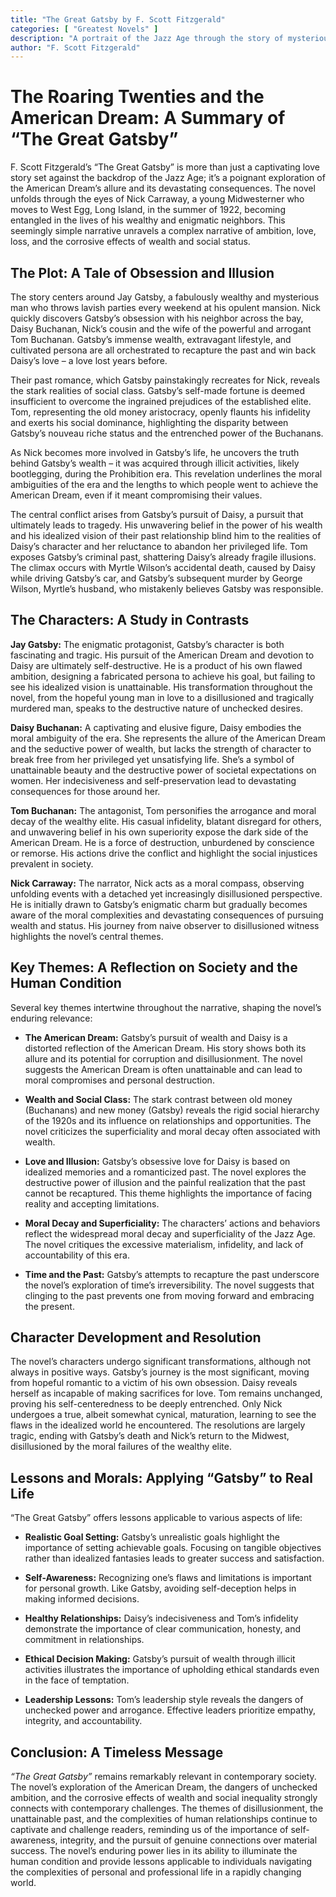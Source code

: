```yaml
---
title: "The Great Gatsby by F. Scott Fitzgerald"
categories: [ "Greatest Novels" ]
description: "A portrait of the Jazz Age through the story of mysterious millionaire Jay Gatsby and his obsession with Daisy Buchanan."
author: "F. Scott Fitzgerald"
---
```

# The Roaring Twenties and the American Dream: A Summary of "The Great Gatsby"

F. Scott Fitzgerald's "The Great Gatsby" is more than just a captivating love story set against the backdrop of the Jazz Age; it's a poignant exploration of the American Dream's allure and its devastating consequences.  The novel unfolds through the eyes of Nick Carraway, a young Midwesterner who moves to West Egg, Long Island, in the summer of 1922, becoming entangled in the lives of his wealthy and enigmatic neighbors.  This seemingly simple narrative unravels a complex narrative of ambition, love, loss, and the corrosive effects of wealth and social status.

## The Plot: A Tale of Obsession and Illusion

The story centers around Jay Gatsby, a fabulously wealthy and mysterious man who throws lavish parties every weekend at his opulent mansion. Nick quickly discovers Gatsby's obsession with his neighbor across the bay, Daisy Buchanan, Nick's cousin and the wife of the powerful and arrogant Tom Buchanan. Gatsby's immense wealth, extravagant lifestyle, and cultivated persona are all orchestrated to recapture the past and win back Daisy's love – a love lost years before.

Their past romance, which Gatsby painstakingly recreates for Nick, reveals the stark realities of social class.  Gatsby's self-made fortune is deemed insufficient to overcome the ingrained prejudices of the established elite.  Tom, representing the old money aristocracy, openly flaunts his infidelity and exerts his social dominance, highlighting the disparity between Gatsby's nouveau riche status and the entrenched power of the Buchanans.

As Nick becomes more involved in Gatsby's life, he uncovers the truth behind Gatsby's wealth – it was acquired through illicit activities, likely bootlegging, during the Prohibition era. This revelation underlines the moral ambiguities of the era and the lengths to which people went to achieve the American Dream, even if it meant compromising their values.

The central conflict arises from Gatsby's pursuit of Daisy, a pursuit that ultimately leads to tragedy. His unwavering belief in the power of his wealth and his idealized vision of their past relationship blind him to the realities of Daisy's character and her reluctance to abandon her privileged life. Tom exposes Gatsby's criminal past, shattering Daisy's already fragile illusions. The climax occurs with Myrtle Wilson's accidental death, caused by Daisy while driving Gatsby's car, and Gatsby's subsequent murder by George Wilson, Myrtle's husband, who mistakenly believes Gatsby was responsible.

## The Characters: A Study in Contrasts

**Jay Gatsby:** The enigmatic protagonist, Gatsby's character is both fascinating and tragic. His pursuit of the American Dream and devotion to Daisy are ultimately self-destructive. He is a product of his own flawed ambition, designing a fabricated persona to achieve his goal, but failing to see his idealized vision is unattainable. His transformation throughout the novel, from the hopeful young man in love to a disillusioned and tragically murdered man, speaks to the destructive nature of unchecked desires.

**Daisy Buchanan:** A captivating and elusive figure, Daisy embodies the moral ambiguity of the era. She represents the allure of the American Dream and the seductive power of wealth, but lacks the strength of character to break free from her privileged yet unsatisfying life.  She's a symbol of unattainable beauty and the destructive power of societal expectations on women.  Her indecisiveness and self-preservation lead to devastating consequences for those around her.

**Tom Buchanan:**  The antagonist, Tom personifies the arrogance and moral decay of the wealthy elite.  His casual infidelity, blatant disregard for others, and unwavering belief in his own superiority expose the dark side of the American Dream.  He is a force of destruction, unburdened by conscience or remorse.  His actions drive the conflict and highlight the social injustices prevalent in society.

**Nick Carraway:** The narrator, Nick acts as a moral compass, observing unfolding events with a detached yet increasingly disillusioned perspective. He is initially drawn to Gatsby's enigmatic charm but gradually becomes aware of the moral complexities and devastating consequences of pursuing wealth and status. His journey from naive observer to disillusioned witness highlights the novel's central themes.

## Key Themes: A Reflection on Society and the Human Condition

Several key themes intertwine throughout the narrative, shaping the novel's enduring relevance:

* **The American Dream:** Gatsby's pursuit of wealth and Daisy is a distorted reflection of the American Dream. His story shows both its allure and its potential for corruption and disillusionment. The novel suggests the American Dream is often unattainable and can lead to moral compromises and personal destruction.

* **Wealth and Social Class:** The stark contrast between old money (Buchanans) and new money (Gatsby) reveals the rigid social hierarchy of the 1920s and its influence on relationships and opportunities.  The novel criticizes the superficiality and moral decay often associated with wealth.

* **Love and Illusion:** Gatsby's obsessive love for Daisy is based on idealized memories and a romanticized past.  The novel explores the destructive power of illusion and the painful realization that the past cannot be recaptured.  This theme highlights the importance of facing reality and accepting limitations.

* **Moral Decay and Superficiality:** The characters' actions and behaviors reflect the widespread moral decay and superficiality of the Jazz Age. The novel critiques the excessive materialism, infidelity, and lack of accountability of this era.

* **Time and the Past:** Gatsby's attempts to recapture the past underscore the novel's exploration of time's irreversibility. The novel suggests that clinging to the past prevents one from moving forward and embracing the present.

## Character Development and Resolution

The novel's characters undergo significant transformations, although not always in positive ways.  Gatsby’s journey is the most significant, moving from hopeful romantic to a victim of his own obsession.  Daisy reveals herself as incapable of making sacrifices for love. Tom remains unchanged, proving his self-centeredness to be deeply entrenched. Only Nick undergoes a true, albeit somewhat cynical, maturation, learning to see the flaws in the idealized world he encountered.  The resolutions are largely tragic, ending with Gatsby's death and Nick's return to the Midwest, disillusioned by the moral failures of the wealthy elite.


## Lessons and Morals: Applying "Gatsby" to Real Life

"The Great Gatsby" offers lessons applicable to various aspects of life:

* **Realistic Goal Setting:** Gatsby's unrealistic goals highlight the importance of setting achievable goals.  Focusing on tangible objectives rather than idealized fantasies leads to greater success and satisfaction.

* **Self-Awareness:** Recognizing one's flaws and limitations is important for personal growth. Like Gatsby, avoiding self-deception helps in making informed decisions.

* **Healthy Relationships:** Daisy's indecisiveness and Tom's infidelity demonstrate the importance of clear communication, honesty, and commitment in relationships.

* **Ethical Decision Making:** Gatsby's pursuit of wealth through illicit activities illustrates the importance of upholding ethical standards even in the face of temptation.

* **Leadership Lessons:** Tom's leadership style reveals the dangers of unchecked power and arrogance. Effective leaders prioritize empathy, integrity, and accountability.


## Conclusion: A Timeless Message

*"The Great Gatsby"* remains remarkably relevant in contemporary society. The novel's exploration of the American Dream, the dangers of unchecked ambition, and the corrosive effects of wealth and social inequality strongly connects with contemporary challenges. The themes of disillusionment, the unattainable past, and the complexities of human relationships continue to captivate and challenge readers, reminding us of the importance of self-awareness, integrity, and the pursuit of genuine connections over material success. The novel's enduring power lies in its ability to illuminate the human condition and provide lessons applicable to individuals navigating the complexities of personal and professional life in a rapidly changing world.

